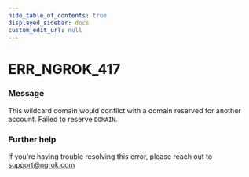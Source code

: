 ```yaml
---
hide_table_of_contents: true
displayed_sidebar: docs
custom_edit_url: null
---
```



# ERR_NGROK_417

### Message

This wildcard domain would conflict with a domain reserved for another account. Failed to reserve `DOMAIN`.

### Further help

If you're having trouble resolving this error, please reach out to [support@ngrok.com](mailto:support@ngrok.com?subject=Help%20with%20ERR_NGROK_417)

<ErrorDetails error="err_ngrok_417" />
